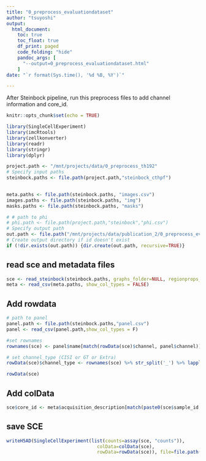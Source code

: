 ```yaml
---
title: "0_preprocess_evaluationdataset"
author: "tsuyoshi"
output: 
  html_document:
    toc: true
    toc_float: true
    df_print: paged
    code_folding: "hide"
    pandoc_args: [ 
      "--output=0_preprocess_evaluationdataset.html" 
    ]
date: "`r format(Sys.time(), '%d %B, %Y')`"

---
```


After Steinbock pipeline, run this preprocess files to add channel information and core_id.

```r
knitr::opts_chunk$set(echo = TRUE)

library(SingleCellExperiment)
library(imcRtools)
library(zellkonverter)
library(readr)
library(stringr)
library(dplyr)
```


```r

project.path <- "/mnt/projects/data/0_preprocess_th192"
# Specify input paths
steinbock.paths <- file.path(project.path,"steinbock_cthpf")
  

meta.paths <- file.path(steinbock.paths, "images.csv")
images.paths <- file.path(steinbock.paths, "img")
masks.paths <- file.path(steinbock.paths, "masks")

# # path to phi
# phi.path <- file.path(project.path,"steinbock","phi.csv")
# Specify output path
out.path <- file.path("/mnt/projects/data/publication_2/0_preprocess_evaluationdataset")
# Create output directory if id doesn't exist
if (!dir.exists(out.path)) {dir.create(out.path, recursive=TRUE)}
```


## read sce and metadata files
```r
sce <- read_steinbock(steinbock.paths, graphs_folder=NULL, regionprops_folder = NULL)
meta <- read_csv(meta.paths, show_col_types = FALSE)
```


## Add rowdata
```r
# path to panel
panel.path <- file.path(steinbock.paths,"panel.csv")
panel <- read_csv(panel.path,show_col_types = F)

#set rownames
rownames(sce) <- panel$name[match(rowData(sce)$channel, panel$channel)] 

# set channel_type (CISI or GT or Extra)
rowData(sce)$channel_type <- rownames(sce) %>% str_split('_') %>% lapply('[[', 1) %>% unlist()

rowData(sce)
```


## Add colData
```r
sce$core_id <- meta$acquisition_description[match(paste0(sce$sample_id,".tiff"), meta$image)] 
```


## save  SCE
```r
writeH5AD(SingleCellExperiment(list(counts=assay(sce, "counts")),
                                 colData=colData(sce),
                                 rowData=rowData(sce)), file=file.path(out.path, "sce.h5ad"))
```

